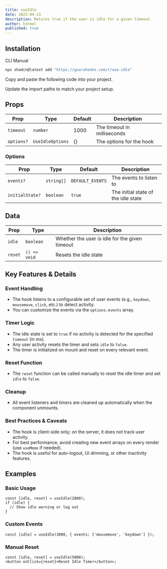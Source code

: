 ```yaml
---
title: useIdle
date: 2025-04-23
description: Returns true if the user is idle for a given timeout.
author: h3rmel
published: true
---
```


<HookPreview name="use-idle-demo" />

## Installation

<Tabs defaultValue="cli">

<TabsList>
  <TabsTrigger value="cli">CLI</TabsTrigger>
  <TabsTrigger value="manual">Manual</TabsTrigger>
</TabsList>
<TabsContent value="cli">

```bash
npx shadcn@latest add "https://guarahooks.com/r/use-idle"
```

</TabsContent>
<TabsContent value="manual">

<Steps>

<Step>Copy and paste the following code into your project.</Step>

<HookSource name="use-idle" />

<Step>Update the import paths to match your project setup.</Step>

</Steps>

</TabsContent>

</Tabs>

## Props

| Prop       | Type             | Default | Description                 |
| ---------- | ---------------- | ------- | --------------------------- |
| `timeout`  | `number`         | 1000    | The timeout in milliseconds |
| `options?` | `UseIdleOptions` | {}      | The options for the hook    |

### Options

| Prop            | Type       | Default          | Description                         |
| --------------- | ---------- | ---------------- | ----------------------------------- |
| `events?`       | `string[]` | `DEFAULT_EVENTS` | The events to listen to             |
| `initialState?` | `boolean`  | `true`           | The initial state of the idle state |

## Data

| Prop    | Type         | Description                                    |
| ------- | ------------ | ---------------------------------------------- |
| `idle`  | `boolean`    | Whether the user is idle for the given timeout |
| `reset` | `() => void` | Resets the idle state                          |

## Key Features & Details

### Event Handling

- The hook listens to a configurable set of user events (e.g., `keydown`, `mousemove`, `click`, etc.) to detect activity.
- You can customize the events via the `options.events` array.

### Timer Logic

- The idle state is set to `true` if no activity is detected for the specified `timeout` (in ms).
- Any user activity resets the timer and sets `idle` to `false`.
- The timer is initialized on mount and reset on every relevant event.

### Reset Function

- The `reset` function can be called manually to reset the idle timer and set `idle` to `false`.

### Cleanup

- All event listeners and timers are cleaned up automatically when the component unmounts.

### Best Practices & Caveats

- The hook is client-side only; on the server, it does not track user activity.
- For best performance, avoid creating new event arrays on every render (use `useMemo` if needed).
- The hook is useful for auto-logout, UI dimming, or other inactivity features.

## Examples

### Basic Usage

```tsx
const [idle, reset] = useIdle(2000);
if (idle) {
  // Show idle warning or log out
}
```

### Custom Events

```tsx
const [idle] = useIdle(3000, { events: ['mousemove', 'keydown'] });
```

### Manual Reset

```tsx
const [idle, reset] = useIdle(5000);
<button onClick={reset}>Reset Idle Timer</button>;
```
